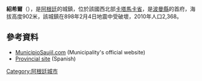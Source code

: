 {{Coord|28|10|S|66|12|W|display=title}}

'''紹希爾'''（{{lang-es|Saujil}}），是[[阿根廷|阿根廷]]的城鎮，位於該國西北部[[卡塔馬卡省|卡塔馬卡省]]，是[[波曼縣|波曼縣]]的首府，海拔高度902米，該城鎮在898年2月4日地震中受破壞，2010年人口2,368。

==參考資料==
*[https://web.archive.org/web/20170627002442/http://municipiosaujil.com/ MunicipioSaujil.com] (Municipality's official website)
*[https://web.archive.org/web/20070228104722/http://www.catamarcaguia.com.ar/Turismo/Campings.php Provincial site] (Spanish)

{{Argentina-geo-stub}}
[[Category:阿根廷城市|Category:阿根廷城市]]